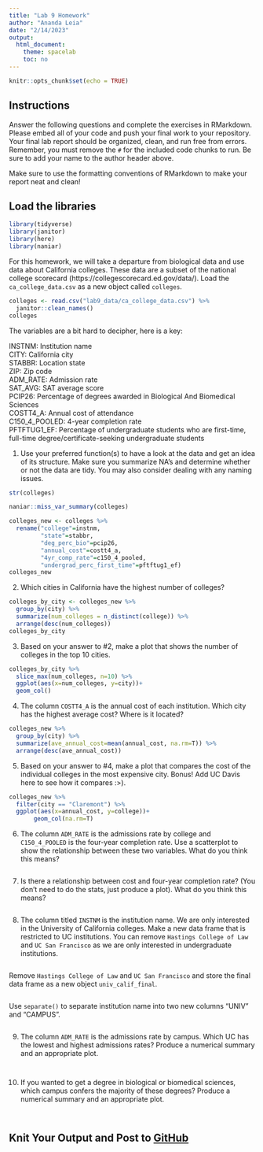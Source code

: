 ```yaml
---
title: "Lab 9 Homework"
author: "Ananda Leia"
date: "2/14/2023"
output:
  html_document:
    theme: spacelab
    toc: no
---
```


```r
knitr::opts_chunk$set(echo = TRUE)
```

## Instructions
Answer the following questions and complete the exercises in RMarkdown. Please embed all of your code and push your final work to your repository. Your final lab report should be organized, clean, and run free from errors. Remember, you must remove the `#` for the included code chunks to run. Be sure to add your name to the author header above.  

Make sure to use the formatting conventions of RMarkdown to make your report neat and clean!  

## Load the libraries
```r
library(tidyverse)
library(janitor)
library(here)
library(naniar)
``` 

For this homework, we will take a departure from biological data and use data about California colleges. These data are a subset of the national college scorecard (https://collegescorecard.ed.gov/data/). Load the `ca_college_data.csv` as a new object called `colleges`.
```r
colleges <- read.csv("lab9_data/ca_college_data.csv") %>% 
  janitor::clean_names()
colleges
```

The variables are a bit hard to decipher, here is a key:  

INSTNM: Institution name  
CITY: California city  
STABBR: Location state  
ZIP: Zip code  
ADM_RATE: Admission rate  
SAT_AVG: SAT average score  
PCIP26: Percentage of degrees awarded in Biological And Biomedical Sciences  
COSTT4_A: Annual cost of attendance  
C150_4_POOLED: 4-year completion rate  
PFTFTUG1_EF: Percentage of undergraduate students who are first-time, full-time degree/certificate-seeking undergraduate students  

1. Use your preferred function(s) to have a look at the data and get an idea of its structure. Make sure you summarize NA's and determine whether or not the data are tidy. You may also consider dealing with any naming issues.
```r
str(colleges)
```

```r
naniar::miss_var_summary(colleges)
```

```r
colleges_new <- colleges %>% 
  rename("college"=instnm,
         "state"=stabbr,
         "deg_perc_bio"=pcip26,
         "annual_cost"=costt4_a,
         "4yr_comp_rate"=c150_4_pooled,
         "undergrad_perc_first_time"=pftftug1_ef)
colleges_new
```

2. Which cities in California have the highest number of colleges?
```r
colleges_by_city <- colleges_new %>% 
  group_by(city) %>% 
  summarize(num_colleges = n_distinct(college)) %>% 
  arrange(desc(num_colleges))
colleges_by_city
```

3. Based on your answer to #2, make a plot that shows the number of colleges in the top 10 cities.
```r
colleges_by_city %>% 
  slice_max(num_colleges, n=10) %>%
  ggplot(aes(x=num_colleges, y=city))+
  geom_col()
```

4. The column `COSTT4_A` is the annual cost of each institution. Which city has the highest average cost? Where is it located?
```r
colleges_new %>% 
  group_by(city) %>% 
  summarize(ave_annual_cost=mean(annual_cost, na.rm=T)) %>% 
  arrange(desc(ave_annual_cost))
```

5. Based on your answer to #4, make a plot that compares the cost of the individual colleges in the most expensive city. Bonus! Add UC Davis here to see how it compares :>).
```r
colleges_new %>% 
  filter(city == "Claremont") %>% 
  ggplot(aes(x=annual_cost, y=college))+ 
       geom_col(na.rm=T) 
```

6. The column `ADM_RATE` is the admissions rate by college and `C150_4_POOLED` is the four-year completion rate. Use a scatterplot to show the relationship between these two variables. What do you think this means?
```r

```

7. Is there a relationship between cost and four-year completion rate? (You don't need to do the stats, just produce a plot). What do you think this means?
```r

```

8. The column titled `INSTNM` is the institution name. We are only interested in the University of California colleges. Make a new data frame that is restricted to UC institutions. You can remove `Hastings College of Law` and `UC San Francisco` as we are only interested in undergraduate institutions.
```r

```

Remove `Hastings College of Law` and `UC San Francisco` and store the final data frame as a new object `univ_calif_final`.
```r

```

Use `separate()` to separate institution name into two new columns "UNIV" and "CAMPUS".
```r

```

9. The column `ADM_RATE` is the admissions rate by campus. Which UC has the lowest and highest admissions rates? Produce a numerical summary and an appropriate plot.
```r

```

```r

```

10. If you wanted to get a degree in biological or biomedical sciences, which campus confers the majority of these degrees? Produce a numerical summary and an appropriate plot.
```r

```

```r

```

## Knit Your Output and Post to [GitHub](https://github.com/FRS417-DataScienceBiologists)